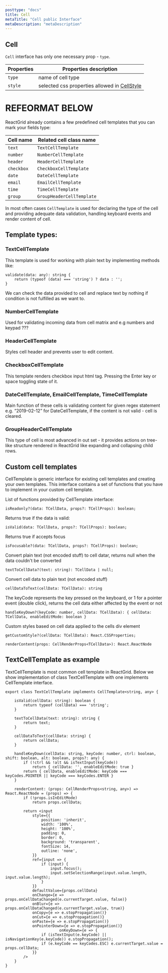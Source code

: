 ```yaml
---
posttype: "docs"
title: Cell
metaTitle: "Cell public Interface"
metaDescription: "metaDescription"
---
```


## Cell  

`Cell` interface has only one necessary prop - `type`.

| Properties     | Properties description  |
|-----------    |  -------------------------|
| `type` | name of cell type |
| `style`  | selected css properties allowed in [CellStyle](link)  |

# REFEORMAT BELOW

ReactGrid already contains a few predefined cell templates that you can mark your fields type:

| Cell name     |  Related cell class name  |
|-----------    |  -------------------------|
| `text`        | `TextCellTemplate`        |
| `number`      | `NumberCellTemplate`      |
| `header`      | `HeaderCellTemplate`      |
| `checkbox`    | `CheckboxCellTemplate`    |
| `date`        | `DateCellTemplate`        |
| `email`       | `EmailCellTemplate`       |
| `time`        | `TimeCellTemplate`        |
| `group`       | `GroupHeaderCellTemplate` |

In most often cases `CellTemplate` is used for declaring the type of the cell and providing adequate data validation, handling keyboard events and render content of cell.

## Template types:

### TextCellTemplate

This template is used for working with plain text by implementing methods like:

```tsx
validate(data: any): string {
    return (typeof (data) === 'string') ? data : '';
}
```

We can check the data provided to cell and replace text by nothing if condition is not fulfilled as we want to.

### NumberCellTemplate

Used for validating incoming data from cell matrix and e.g numbers and keypad ???

### HeaderCellTemplate

Styles cell header and prevents user to edit content.

### CheckboxCellTemplate

This template renders checkbox input html tag. Pressing the Enter key or space toggling state of it.

### DateCellTemplate, EmailCellTemplate, TimeCellTemplate

Main function of these cells is validating content for given regex statement e.g. “2019-02-12” for DateCellTemplate, if the content is not valid - cell is cleared.

### GroupHeaderCellTemplate

This type of cell is most advanced in out set - it provides actions on tree-like structure rendered in ReactGrid like expanding and collapsing child rows.

## Custom cell templates

CellTemplate is generic interface for existing cell templates and creating your own templates. This interface contains a set of functions that you have to implement in your custom cell template. 

List of functions provided by CellTemplate interface:

```tsx
isReadonly?(data: TCellData, props?: TCellProps): boolean;
```

Returns true if the data is valid:

```tsx
isValid(data: TCellData, props?: TCellProps): boolean;
```

Returns true if accepts focus

```tsx
isFocusable?(data: TCellData, props?: TCellProps): boolean;
```

Convert plain text (not encoded stuff) to cell datar, returns null when the data couldn't be converted

```tsx
textToCellData?(text: string): TCellData | null;
```

Convert cell data to plain text (not encoded stuff)

```tsx
cellDataToText(cellData: TCellData): string
```

The keyCode represents the key pressed on the keyboard, or 1 for a pointer event (double click), returns the cell data either affected by the event or not

```tsx
handleKeyDown?(keyCode: number, cellData: TCellData): { cellData: TCellData, enableEditMode: boolean }
```

Custom styles based on cell data applied to the cells div element

```tsx
getCustomStyle?(cellData: TCellData): React.CSSProperties;
```

```tsx
renderContent(props: CellRenderProps<TCellData>): React.ReactNode
```

## TextCellTemplate as example

TextCellTemplate is most common cell template in ReactGrid. Below we show implementation of class TextCellTemplate with one implements CellTemplate interface.

```tsx
export class TextCellTemplate implements CellTemplate<string, any> {

    isValid(cellData: string): boolean {
        return typeof (cellData) === 'string';
    }

    textToCellData(text: string): string {
        return text;
    }

    cellDataToText(cellData: string) {
        return cellData;
    }

    handleKeyDown(cellData: string, keyCode: number, ctrl: boolean, shift: boolean, alt: boolean, props?: any) {
        if (!ctrl && !alt && isTextInput(keyCode))
            return { cellData: '', enableEditMode: true }
        return { cellData, enableEditMode: keyCode === keyCodes.POINTER || keyCode === keyCodes.ENTER }
    }

    renderContent: (props: CellRenderProps<string, any>) => React.ReactNode = (props) => {
        if (!props.isInEditMode)
            return props.cellData;

        return <input
            style={{
                position: 'inherit',
                width: '100%',
                height: '100%',
                padding: 0,
                border: 0,
                background: 'transparent',
                fontSize: 14,
                outline: 'none',
            }}
            ref={input => {
                if (input) {
                    input.focus();
                    input.setSelectionRange(input.value.length, input.value.length);
                }
            }}
            defaultValue={props.cellData}
            onChange={e => props.onCellDataChanged(e.currentTarget.value, false)}
            onBlur={e => props.onCellDataChanged(e.currentTarget.value, true)}
            onCopy={e => e.stopPropagation()}
            onCut={e => e.stopPropagation()}
            onPaste={e => e.stopPropagation()}
            onPointerDown={e => e.stopPropagation()}
                        onKeyDown={e => {
                if (isTextInput(e.keyCode) || isNavigationKey(e.keyCode)) e.stopPropagation();
                if (e.keyCode == keyCodes.ESC) e.currentTarget.value = props.cellData;
            }}
        />
    }
}
```